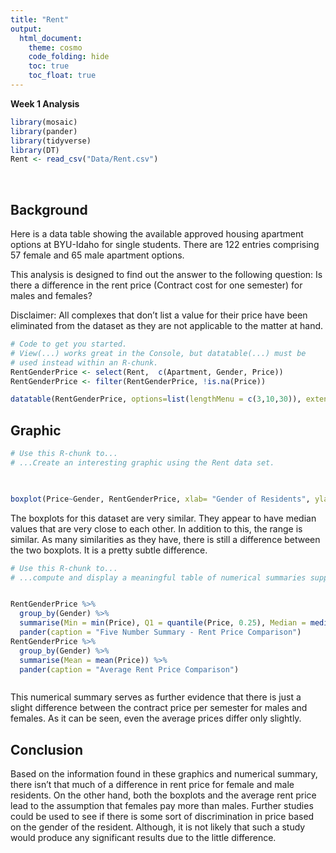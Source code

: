 ```yaml
---
title: "Rent"
output: 
  html_document:
    theme: cosmo
    code_folding: hide
    toc: true
    toc_float: true
---
```


**Week 1 Analysis**

```r
library(mosaic)
library(pander)
library(tidyverse)
library(DT) 
Rent <- read_csv("Data/Rent.csv")
```

<br />

## Background

Here is a data table showing the available approved housing apartment options at BYU-Idaho for single students. There are 122 entries comprising 57 female and 65 male apartment options.
<!-----
<div style = "color:DodgerBlue;">
Disclaimer: All analysis-relevant text will be in this color. 
Additional  
</div>
----->

This analysis is designed to find out the answer to the following question: Is there a difference in the rent price (Contract cost for one semester) for males and females?



Disclaimer: All complexes that don't list a value for their price have been eliminated from the dataset as they are not applicable to the matter at hand.


```r
# Code to get you started. 
# View(...) works great in the Console, but datatable(...) must be
# used instead within an R-chunk.
RentGenderPrice <- select(Rent,  c(Apartment, Gender, Price))
RentGenderPrice <- filter(RentGenderPrice, !is.na(Price))

datatable(RentGenderPrice, options=list(lengthMenu = c(3,10,30)), extensions="Responsive")
```


## Graphic

<!-- Present an interesting graphic using the Rent data set. Do not create the same graphics that are shown in the [Good Example Analysis](./Analyses/StudentHousing.html), but you can certainly use those graphics as a guide to inspire you on what to do yourself. -->


```r
# Use this R-chunk to...
# ...Create an interesting graphic using the Rent data set.
 


boxplot(Price~Gender, RentGenderPrice, xlab= "Gender of Residents", ylab = "Rent Prices", main = "Rent Prices for Different Genders (Contract cost for Semester)", col = "skyblue")

```


<!-- Write a few statements here that explain your graphic and what it shows. -->
<!-- <div style = "color:DodgerBlue; "> -->
The boxplots for this dataset are very similar. They appear to have median values that are very close to each other. In addition to this, the range is similar. As many similarities as they have, there is still a difference between the two boxplots. It is a pretty subtle difference. 
<!-- </div> -->


```r
# Use this R-chunk to...
# ...compute and display a meaningful table of numerical summaries supporting your above graphic.


RentGenderPrice %>% 
  group_by(Gender) %>% 
  summarise(Min = min(Price), Q1 = quantile(Price, 0.25), Median = median(Price), Q3 = quantile(Price, 0.75), Max = max(Price)) %>% 
  pander(caption = "Five Number Summary - Rent Price Comparison")
RentGenderPrice %>% 
  group_by(Gender) %>% 
  summarise(Mean = mean(Price)) %>% 
  pander(caption = "Average Rent Price Comparison")



```

<!-- Write a few statements here that introduce your table of numerical summaries and what they show. -->
<!-- <div style = "color:DodgerBlue; "> -->
This numerical summary serves as further evidence that there is just a slight difference between the contract price per semester for males and females. As it can be seen, even the average prices differ only slightly. 
<!-- </div> -->


## Conclusion
<!-- <div style = "color:DodgerBlue; "> -->
Based on the information found in these graphics and numerical summary, there isn't that much of a difference in rent price for female and male residents. On the other hand, both the boxplots and the average rent price lead to the assumption that females pay more than males. Further studies could be used to see if there is some sort of discrimination in price based on the gender of the resident. Although, it is not likely that such a study would produce any significant results due to the little difference.
<!-- </div> -->


